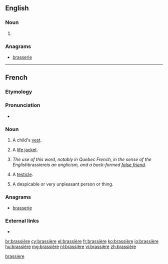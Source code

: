 ==English==

===Noun===
{{en-noun}}

# {{alternative form of|brassiere|lang=en}}

===Anagrams===
* [[brasserie#English|brasserie]]

[[Category:English terms spelled with È|brassiere]]

----

==French==

===Etymology===
{{rfe|lang=fr}}

===Pronunciation===
* {{IPA|/bʁa.sjɛʁ/|lang=fr}}

===Noun===
{{fr-noun|f}}

# {{context|formal|lang=fr}} A child's [[vest]].
# {{context|Maritime|dated|lang=fr}} A [[life jacket]].
# ''The use of this word, notably in Quebec French, in the sense of the English ''brassiere'' is an anglicism, and a back-formed [[false friend]].''
# {{context|vulgar|usually|_|plural|lang=fr}} A [[testicle]].
# {{context|strongly|_|vulgar|also|_|m|lang=fr}} A despicable or very unpleasant person or thing.

===Anagrams===
* [[brasserie#French|brasserie]]

===External links===
* {{R:TLFi}}

[[br:brassière]]
[[cy:brassière]]
[[el:brassière]]
[[fr:brassière]]
[[ko:brassière]]
[[io:brassière]]
[[hu:brassière]]
[[mg:brassière]]
[[nl:brassière]]
[[vi:brassière]]
[[zh:brassière]]